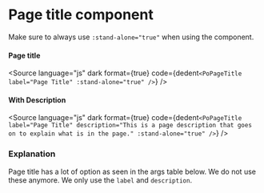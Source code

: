# Page title component





<Meta of={PoPageTitleStories} />

Make sure to always use `:stand-alone="true"` when using the component.

#### Page title

<div className="po-p-5 po-border po-border-slate-300 po-rounded-md">
	<Story of={PoPageTitleStories.PageTitle} />
</div>

<Source
	language="js"
	dark
	format={true}
	code={dedent`
    <PoPageTitle label="Page Title" :stand-alone="true" />
  `}
/>

#### With Description

<div className="po-p-5 po-border po-border-slate-300 po-rounded-md">
	<Story of={PoPageTitleStories.WithWithDescription} />
</div>

<Source
	language="js"
	dark
	format={true}
	code={dedent`
    <PoPageTitle label="Page Title" description="This is a page description that goes on to explain what is in the page." :stand-alone="true" />
  `}
/>

### Explanation

Page title has a lot of option as seen in the args table below. We do not use these anymore. We only use the `label` and `description`.

<ArgTypes of={PoPageTitle} />

